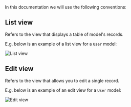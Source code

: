 
In this documentation we will use the following conventions:

## List view

Refers to the view that displays a table of model's records.

E.g. below is an example of a list view for a `User` model:

![List view](/docs/list-view.png)

## Edit view

Refers to the view that allows you to edit a single record.

E.g. below is an example of an edit view for a `User` model:

![Edit view](/docs/edit-view.png)


